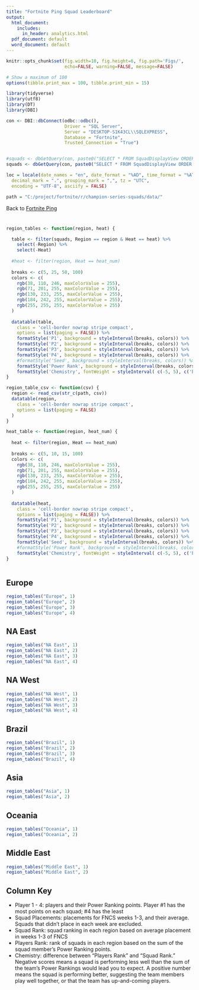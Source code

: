 ```yaml
---
title: "Fortnite Ping Squad Leaderboard"
output:
  html_document: 
    includes:
      in_header: analytics.html
  pdf_document: default
  word_document: default
---
```


```r
knitr::opts_chunk$set(fig.width=10, fig.height=6, fig.path='Figs/',
                      echo=FALSE, warning=FALSE, message=FALSE)

# Show a maximum of 100   
options(tibble.print_max = 100, tibble.print_min = 15)

library(tidyverse)
library(utf8)
library(DT)
library(DBI)

con <- DBI::dbConnect(odbc::odbc(), 
                      Driver = "SQL Server", 
                      Server = "DESKTOP-S1K43CL\\SQLEXPRESS", 
                      Database = "Fortnite", 
                      Trusted_Connection = "True")


#squads <- dbGetQuery(con, paste0("SELECT * FROM SquadDisplayView ORDER BY Region, [FNCS Rank]")) 
squads <- dbGetQuery(con, paste0("SELECT * FROM SquadDisplayView ORDER BY Region, Heat, Seed")) 

loc = locale(date_names = "en", date_format = "%AD", time_format = "%AT",
  decimal_mark = ".", grouping_mark = ",", tz = "UTC",
  encoding = "UTF-8", asciify = FALSE)

path = "C:/project/fortnite/r/champion-series-squads/data/"

```
Back to [Fortnite Ping](<https://www.fortniteping.com>) 

# {.tabset .tabset-fade}


```r

region_tables <- function(region, heat) {

  table <- filter(squads, Region == region & Heat == heat) %>%
    select(-Region) %>%
    select(-Heat)  
  
  #heat <- filter(region, Heat == heat_num)
  
  breaks <- c(5, 25, 50, 100)
  colors <- c(
    rgb(38, 110, 246, maxColorValue = 255), 
    rgb(71, 201, 255, maxColorValue = 255), 
    rgb(130, 233, 255, maxColorValue = 255), 
    rgb(184, 242, 255, maxColorValue = 255), 
    rgb(255, 255, 255, maxColorValue = 255)
  )
  
  datatable(table, 
    class = 'cell-border nowrap stripe compact',
    options = list(paging = FALSE)) %>% 
    formatStyle('P1', background = styleInterval(breaks, colors)) %>%  
    formatStyle('P2', background = styleInterval(breaks, colors)) %>% 
    formatStyle('P3', background = styleInterval(breaks, colors)) %>%  
    formatStyle('P4', background = styleInterval(breaks, colors)) %>%
    #formatStyle('Seed', background = styleInterval(breaks, colors)) %>%
    formatStyle('Power Rank', background = styleInterval(breaks, colors)) %>%
    formatStyle('Chemistry', fontWeight = styleInterval( c(-5, 5), c('bold', 'normal', 'bold')))
}

region_table_csv <- function(csv) {
  region <- read_csv(str_c(path, csv))
  datatable(region, 
    class = 'cell-border nowrap stripe compact',
    options = list(paging = FALSE)
  )
}

heat_table <- function(region, heat_num) {
  
  heat <- filter(region, Heat == heat_num)
  
  breaks <- c(5, 10, 15, 100)
  colors <- c(
    rgb(38, 110, 246, maxColorValue = 255), 
    rgb(71, 201, 255, maxColorValue = 255), 
    rgb(130, 233, 255, maxColorValue = 255), 
    rgb(184, 242, 255, maxColorValue = 255), 
    rgb(255, 255, 255, maxColorValue = 255)
  )
  
  datatable(heat, 
    class = 'cell-border nowrap stripe compact',
    options = list(paging = FALSE)) %>% 
    formatStyle('P1', background = styleInterval(breaks, colors)) %>%  
    formatStyle('P2', background = styleInterval(breaks, colors)) %>% 
    formatStyle('P3', background = styleInterval(breaks, colors)) %>%  
    formatStyle('P4', background = styleInterval(breaks, colors)) %>%
    formatStyle('Seed', background = styleInterval(breaks, colors)) %>%
    #formatStyle('Power Rank', background = styleInterval(breaks, colors)) %>%
    formatStyle('Chemistry', fontWeight = styleInterval( c(-5, 5), c('bold', 'normal', 'bold')))
}
  
```

## Europe
```r

region_tables("Europe", 1)
region_tables("Europe", 2)
region_tables("Europe", 3)
region_tables("Europe", 4)

```

## NA East
```r
region_tables("NA East", 1)
region_tables("NA East", 2)
region_tables("NA East", 3)
region_tables("NA East", 4)
```

## NA West
```r
region_tables("NA West", 1)
region_tables("NA West", 2)
region_tables("NA West", 3)
region_tables("NA West", 4)
```

## Brazil
```r
region_tables("Brazil", 1)
region_tables("Brazil", 2)
region_tables("Brazil", 3)
region_tables("Brazil", 4)
```

## Asia
```r
region_tables("Asia", 1)
region_tables("Asia", 2)
```

## Oceania
```r
region_tables("Oceania", 1)
region_tables("Oceania", 2)
```

## Middle East
```r
region_tables("Middle East", 1)
region_tables("Middle East", 2)
```

## Column Key

* Player 1 - 4: players and their Power Ranking points. Player #1 has the most points on each squad; #4 has the least
* Squad Placements: placements for FNCS weeks 1-3, and their average. Squads that didn't place in each week are excluded.
* Squad Rank: squad ranking in each region based on average placement in weeks 1-3 of FNCS
* Players Rank: rank of squads in each region based on the sum of the squad member's Power Ranking points.
* Chemistry: difference between "Players Rank" and "Squad Rank." Negative scores means a squad is performing less well than the sum of the team's Power Rankings would lead you to expect. A positive number means the squad is performing better, suggesting the team members play well together, or that the team has up-and-coming players.  
